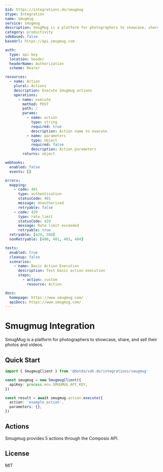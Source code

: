 ```yaml
---
$id: https://integrations.do/smugmug
$type: Integration
name: Smugmug
service: smugmug
description: SmugMug is a platform for photographers to showcase, share, and sell their photos and videos.
category: productivity
sdkBased: false
baseUrl: https://api.smugmug.com

auth:
  type: api-key
  location: header
  headerName: Authorization
  scheme: Bearer

resources:
  - name: Action
    plural: Actions
    description: Execute Smugmug actions
    operations:
      - name: execute
        method: POST
        path: /
        params:
          - name: action
            type: string
            required: true
            description: Action name to execute
          - name: parameters
            type: object
            required: false
            description: Action parameters
        returns: object

webhooks:
  enabled: false
  events: []

errors:
  mapping:
    - code: 401
      type: authentication
      statusCode: 401
      message: Unauthorized
      retryable: false
    - code: 429
      type: rate_limit
      statusCode: 429
      message: Rate limit exceeded
      retryable: true
  retryable: [429, 500]
  nonRetryable: [400, 401, 403, 404]

tests:
  enabled: true
  cleanup: false
  scenarios:
    - name: Basic Action Execution
      description: Test basic action execution
      steps:
        - action: custom
          resource: Action

docs:
  homepage: https://www.smugmug.com/
  apiDocs: https://www.smugmug.com/
---
```


# Smugmug Integration

SmugMug is a platform for photographers to showcase, share, and sell their photos and videos.

## Quick Start

```typescript
import { SmugmugClient } from '@dotdo/sdk.do/integrations/smugmug'

const smugmug = new SmugmugClient({
  apiKey: process.env.SMUGMUG_API_KEY,
})

const result = await smugmug.action.execute({
  action: 'example_action',
  parameters: {},
})
```

## Actions

Smugmug provides 5 actions through the Composio API.

## License

MIT
